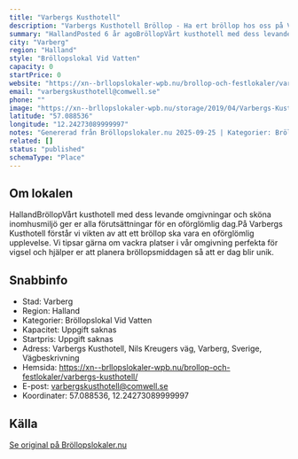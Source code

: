 ```yaml
---
title: "Varbergs Kusthotell"
description: "Varbergs Kusthotell Bröllop - Ha ert bröllop hos oss på Varbergs Kusthotell. Se vår fina Bröllopslokal. Skicka gärna en förfrågan så hjälper vi Er!"
summary: "HallandPosted 6 år agoBröllopVårt kusthotell med dess levande omgivningar och sköna inomhusmiljö ger er alla förutsättningar för en oförglömlig dag.På Varbergs Kusthotell förstår vi vikten av att ett…"
city: "Varberg"
region: "Halland"
style: "Bröllopslokal Vid Vatten"
capacity: 0
startPrice: 0
website: "https://xn--brllopslokaler-wpb.nu/brollop-och-festlokaler/varbergs-kusthotell/"
email: "varbergskusthotell@comwell.se"
phone: ""
image: "https://xn--brllopslokaler-wpb.nu/storage/2019/04/Varbergs-Kusthotell-brollop-broopslokal-festlokal.webp"
latitude: "57.088536"
longitude: "12.24273089999997"
notes: "Genererad från Bröllopslokaler.nu 2025-09-25 | Kategorier: Bröllopslokal Vid Vatten"
related: []
status: "published"
schemaType: "Place"
---
```


## Om lokalen

HallandBröllopVårt kusthotell med dess levande omgivningar och sköna inomhusmiljö ger er alla förutsättningar för en oförglömlig dag.På Varbergs Kusthotell förstår vi vikten av att ett bröllop ska vara en oförglömlig upplevelse. Vi tipsar gärna om vackra platser i vår omgivning perfekta för vigsel och hjälper er att planera bröllopsmiddagen så att er dag blir unik.

## Snabbinfo

- Stad: Varberg
- Region: Halland
- Kategorier: Bröllopslokal Vid Vatten
- Kapacitet: Uppgift saknas
- Startpris: Uppgift saknas
- Adress: Varbergs Kusthotell, Nils Kreugers väg, Varberg, Sverige, Vägbeskrivning
- Hemsida: https://xn--brllopslokaler-wpb.nu/brollop-och-festlokaler/varbergs-kusthotell/
- E-post: varbergskusthotell@comwell.se
- Koordinater: 57.088536, 12.24273089999997

## Källa

[Se original på Bröllopslokaler.nu](https://xn--brllopslokaler-wpb.nu/brollop-och-festlokaler/varbergs-kusthotell/)
